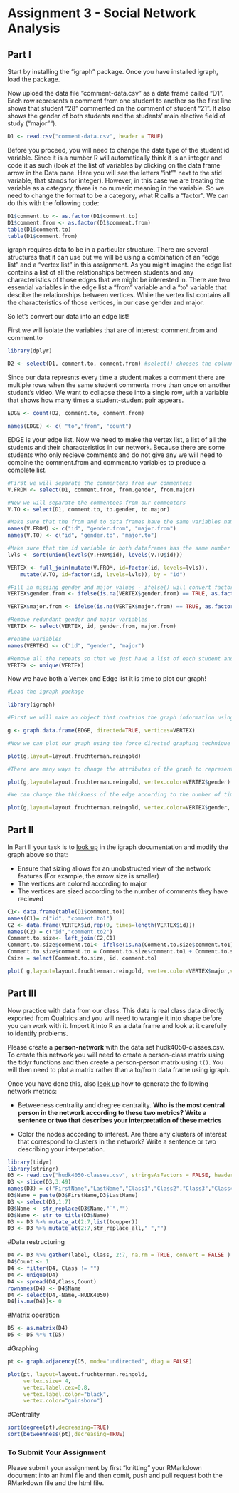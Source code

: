 # Assignment 3 - Social Network Analysis

## Part I
Start by installing the "igraph" package. Once you have installed igraph, load the package.

Now upload the data file "comment-data.csv" as a data frame called "D1". Each row represents a comment from one student to another so the first line shows that student "28" commented on the comment of student "21". It also shows the gender of both students and the students' main elective field of study ("major"").

```r
D1 <- read.csv("comment-data.csv", header = TRUE)
```

Before you proceed, you will need to change the data type of the student id variable. Since it is a number R will automatically think it is an integer and code it as such (look at the list of variables by clicking on the data frame arrow in the Data pane. Here you will see the letters "int"" next to the stid variable, that stands for integer). However, in this case we are treating the variable as a category, there is no numeric meaning in the variable. So we need to change the format to be a category, what R calls a "factor". We can do this with the following code:

```r
D1$comment.to <- as.factor(D1$comment.to)
D1$comment.from <- as.factor(D1$comment.from)
table(D1$comment.to)
table(D1$comment.from)
```

igraph requires data to be in a particular structure. There are several structures that it can use but we will be using a combination of an "edge list" and a "vertex list" in this assignment. As you might imagine the edge list contains a list of all the relationships between students and any characteristics of those edges that we might be interested in. There are two essential variables in the edge list a "from" variable and a "to" variable that descibe the relationships between vertices. While the vertex list contains all the characteristics of those vertices, in our case gender and major.

So let's convert our data into an edge list!

First we will isolate the variables that are of interest: comment.from and comment.to

```r
library(dplyr)

D2 <- select(D1, comment.to, comment.from) #select() chooses the columns
```

Since our data represnts every time a student makes a comment there are multiple rows when the same student comments more than once on another student's video. We want to collapse these into a single row, with a variable that shows how many times a student-student pair appears.

```r

EDGE <- count(D2, comment.to, comment.from)

names(EDGE) <- c( "to","from", "count")

```

EDGE is your edge list. Now we need to make the vertex list, a list of all the students and their characteristics in our network. Because there are some students who only recieve comments and do not give any we will need to combine the comment.from and comment.to variables to produce a complete list.

```r
#First we will separate the commenters from our commentees
V.FROM <- select(D1, comment.from, from.gender, from.major)

#Now we will separate the commentees from our commenters
V.TO <- select(D1, comment.to, to.gender, to.major)

#Make sure that the from and to data frames have the same variables names
names(V.FROM) <- c("id", "gender.from", "major.from")
names(V.TO) <- c("id", "gender.to", "major.to")

#Make sure that the id variable in both dataframes has the same number of levels
lvls <- sort(union(levels(V.FROM$id), levels(V.TO$id)))

VERTEX <- full_join(mutate(V.FROM, id=factor(id, levels=lvls)),
    mutate(V.TO, id=factor(id, levels=lvls)), by = "id")

#Fill in missing gender and major values - ifelse() will convert factors to numerical values so convert to character
VERTEX$gender.from <- ifelse(is.na(VERTEX$gender.from) == TRUE, as.factor(as.character(VERTEX$gender.to)), as.factor(as.character(VERTEX$gender.from)))

VERTEX$major.from <- ifelse(is.na(VERTEX$major.from) == TRUE, as.factor(as.character(VERTEX$major.to)), as.factor(as.character(VERTEX$major.from)))

#Remove redundant gender and major variables
VERTEX <- select(VERTEX, id, gender.from, major.from)

#rename variables
names(VERTEX) <- c("id", "gender", "major")

#Remove all the repeats so that we just have a list of each student and their characteristics
VERTEX <- unique(VERTEX)

```

Now we have both a Vertex and Edge list it is time to plot our graph!

```r
#Load the igraph package

library(igraph)

#First we will make an object that contains the graph information using our two dataframes EDGE and VERTEX. Notice that we have made "directed = TRUE" - our graph is directed since comments are being given from one student to another.

g <- graph.data.frame(EDGE, directed=TRUE, vertices=VERTEX)

#Now we can plot our graph using the force directed graphing technique - our old friend Fruchertman-Reingold!

plot(g,layout=layout.fruchterman.reingold)

#There are many ways to change the attributes of the graph to represent different characteristics of the newtork. For example, we can color the nodes according to gender.

plot(g,layout=layout.fruchterman.reingold, vertex.color=VERTEX$gender)

#We can change the thickness of the edge according to the number of times a particular student has sent another student a comment.

plot(g,layout=layout.fruchterman.reingold, vertex.color=VERTEX$gender, edge.width=EDGE$count)

````

## Part II

In Part II your task is to [look up](http://igraph.org/r/) in the igraph documentation and modify the graph above so that:

* Ensure that sizing allows for an unobstructed view of the network features (For example, the arrow size is smaller)
* The vertices are colored according to major
* The vertices are sized according to the number of comments they have recieved
```r
C1<- data.frame(table(D1$comment.to))
names(C1)= c("id", "comment.to1")
C2 <- data.frame(VERTEX$id,rep(0, times=length(VERTEX$id)))
names(C2) = c("id","comment.to2")
Comment.to.size<- left_join(C2,C1)
Comment.to.size$comment.to1<- ifelse(is.na(Comment.to.size$comment.to1)==TRUE,0,Comment.to.size$comment.to1)
Comment.to.size$comment.to = Comment.to.size$comment.to1 + Comment.to.size$comment.to2
Csize = select(Comment.to.size, id, comment.to)

plot( g,layout=layout.fruchterman.reingold, vertex.color=VERTEX$major,vertex.size=Csize$comment.to+10, edge.width=EDGE$count,edge.arrow.size=.2)
```

## Part III

Now practice with data from our class. This data is real class data directly exported from Qualtrics and you will need to wrangle it into shape before you can work with it. Import it into R as a data frame and look at it carefully to identify problems.

Please create a **person-network** with the data set hudk4050-classes.csv. To create this network you will need to create a person-class matrix using the tidyr functions and then create a person-person matrix using `t()`. You will then need to plot a matrix rather than a to/from data frame using igraph.

Once you have done this, also [look up](http://igraph.org/r/) how to generate the following network metrics:

* Betweeness centrality and dregree centrality. **Who is the most central person in the network according to these two metrics? Write a sentence or two that describes your interpretation of these metrics**

* Color the nodes according to interest. Are there any clusters of interest that correspond to clusters in the network? Write a sentence or two describing your interpetation.
```r
library(tidyr)
library(stringr)
D3 <- read.csv("hudk4050-classes.csv", stringsAsFactors = FALSE, header = TRUE)
D3 <- slice(D3,3:49)
names(D3) = c("FirstName","LastName","Class1","Class2","Class3","Class4","Class5","Class6","Interest")
D3$Name = paste(D3$FirstName,D3$LastName)
D3 <- select(D3,1:7)
D3$Name <- str_replace(D3$Name,"`","")
D3$Name <- str_to_title(D3$Name)
D3 <- D3 %>% mutate_at(2:7,list(toupper))
D3 <- D3 %>% mutate_at(2:7,str_replace_all," ","")
```
#Data restructuring
```r
D4 <- D3 %>% gather(label, Class, 2:7, na.rm = TRUE, convert = FALSE ) %>% select(Name,Class)
D4$Count <- 1
D4 <- filter(D4, Class != "")
D4 <- unique(D4)
D4 <- spread(D4,Class,Count)
rownames(D4) <- D4$Name
D4 <- select(D4,-Name,-HUDK4050)
D4[is.na(D4)]<- 0
```
#Matrix operation
```r
D5 <- as.matrix(D4)
D5 <- D5 %*% t(D5)
```
#Graphing
```r
pt <- graph.adjacency(D5, mode="undirected", diag = FALSE)

plot(pt, layout=layout.fruchterman.reingold,
     vertex.size= 4,
     vertex.label.cex=0.8,
     vertex.label.color="black",
     vertex.color="gainsboro")
```
#Centrality
```r
sort(degree(pt),decreasing=TRUE)
sort(betweenness(pt),decreasing=TRUE)
```

### To Submit Your Assignment

Please submit your assignment by first "knitting" your RMarkdown document into an html file and then comit, push and pull request both the RMarkdown file and the html file.
